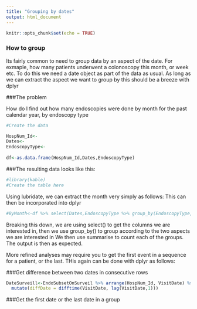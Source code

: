 ```yaml
---
title: "Grouping by dates"
output: html_document
---
```


```r
knitr::opts_chunk$set(echo = TRUE)
```

### How to group

Its fairly common to need to group data by an aspect of the date. For exmaple, how many patients underwent a colonoscopy this month, or week etc.
To do this we need a date object as part of the data as usual. As long as we can extract the aspect we want to group by this should be a breeze with dplyr

###The problem

How do I find out how many endoscopies were done by month for the past calendar year, by endoscopy type

```r
#Create the data

HospNum_Id<-
Dates<-
EndoscopyType<-
  
df<-as.data.frame(HospNum_Id,Dates,EndoscopyType)
```

###The resulting data looks like this:
```r
#library(kable)
#Create the table here

```

Using lubridate, we can extract the month very simply as follows:
This can then be incorporated into dplyr

```r
#ByMonth<-df %>% select(Dates,EndoscopyType %>% group_by(EndoscopyType,month(Dates)) %>% summarise(n=n())
```

Breaking this down, we are using select() to get the columns we are interested in, then we use group_by() to group according to the two aspects we are interested in
We then use summarise to count each of the groups. The output is then as expected.

More refined analyses may require you to get the first event in a sequence for a patient, or the last. THis again can be done with dplyr as follows:

###Get difference between two dates in consecutive rows
```r
DateSurveill<-EndoSubsetOnSurveil %>% arrange(HospNum_Id, VisitDate) %>% group_by(HospNum_Id) %>%
  mutate(diffDate = difftime(VisitDate, lag(VisitDate,1)))
```

###Get the first date or the last date in a group
  
